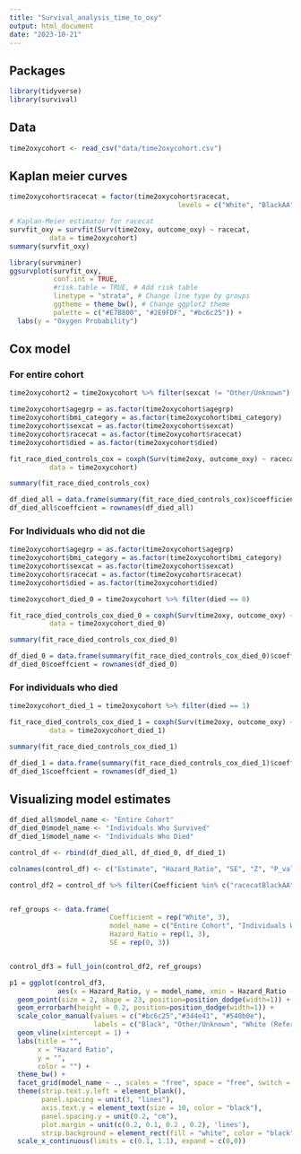 ```yaml
---
title: "Survival_analysis_time_to_oxy"
output: html_document
date: "2023-10-21"
---
```



## Packages

```r
library(tidyverse)
library(survival)
```

## Data

```r
time2oxycohort <- read_csv("data/time2oxycohort.csv")
```

## Kaplan meier curves


```r

time2oxycohort$racecat = factor(time2oxycohort$racecat,
                                          levels = c("White", "BlackAA", "Other/Unknown"))

# Kaplan-Meier estimator for racecat
survfit_oxy = survfit(Surv(time2oxy, outcome_oxy) ~ racecat,
          data = time2oxycohort)
summary(survfit_oxy)
```

```r
library(survminer)
ggsurvplot(survfit_oxy,
           conf.int = TRUE,
           #risk.table = TRUE, # Add risk table
           linetype = "strata", # Change line type by groups
           ggtheme = theme_bw(), # Change ggplot2 theme
           palette = c("#E7B800", "#2E9FDF", "#bc6c25")) +
  labs(y = "Oxygen Probability")
```

## Cox model
### For entire cohort


```r
time2oxycohort2 = time2oxycohort %>% filter(sexcat != "Other/Unknown")
```

```r

time2oxycohort$agegrp = as.factor(time2oxycohort$agegrp)
time2oxycohort$bmi_category = as.factor(time2oxycohort$bmi_category)
time2oxycohort$sexcat = as.factor(time2oxycohort$sexcat)
time2oxycohort$racecat = as.factor(time2oxycohort$racecat)
time2oxycohort$died = as.factor(time2oxycohort$died)

fit_race_died_controls_cox = coxph(Surv(time2oxy, outcome_oxy) ~ racecat + agegrp + bmi_category,
          data = time2oxycohort)

summary(fit_race_died_controls_cox)

```

```r
df_died_all = data.frame(summary(fit_race_died_controls_cox)$coefficient)
df_died_all$coeffcient = rownames(df_died_all)
```
### For Individuals who did not die


```r
time2oxycohort$agegrp = as.factor(time2oxycohort$agegrp)
time2oxycohort$bmi_category = as.factor(time2oxycohort$bmi_category)
time2oxycohort$sexcat = as.factor(time2oxycohort$sexcat)
time2oxycohort$racecat = as.factor(time2oxycohort$racecat)
time2oxycohort$died = as.factor(time2oxycohort$died)

time2oxycohort_died_0 = time2oxycohort %>% filter(died == 0)

fit_race_died_controls_cox_died_0 = coxph(Surv(time2oxy, outcome_oxy) ~ racecat + agegrp + bmi_category,
          data = time2oxycohort_died_0)

summary(fit_race_died_controls_cox_died_0)
```

```r
df_died_0 = data.frame(summary(fit_race_died_controls_cox_died_0)$coefficient)
df_died_0$coeffcient = rownames(df_died_0)
```


### For individuals who died

```r
time2oxycohort_died_1 = time2oxycohort %>% filter(died == 1)

fit_race_died_controls_cox_died_1 = coxph(Surv(time2oxy, outcome_oxy) ~ racecat + agegrp + bmi_category,
          data = time2oxycohort_died_1)

summary(fit_race_died_controls_cox_died_1)
```

```r
df_died_1 = data.frame(summary(fit_race_died_controls_cox_died_1)$coefficient)
df_died_1$coeffcient = rownames(df_died_1)
```
## Visualizing model estimates


```r
df_died_all$model_name <- "Entire Cohort"
df_died_0$model_name <- "Individuals Who Survived"
df_died_1$model_name <- "Individuals Who Died"

control_df <- rbind(df_died_all, df_died_0, df_died_1)

colnames(control_df) <- c("Estimate", "Hazard_Ratio", "SE", "Z", "P_value", "Coefficient", "model_name")

control_df2 = control_df %>% filter(Coefficient %in% c("racecatBlackAA", "racecatOther/Unknown"))


ref_groups <- data.frame(
                         Coefficient = rep("White", 3),
                         model_name = c("Entire Cohort", "Individuals Who Survived", "Individuals Who Died"),
                         Hazard_Ratio = rep(1, 3),
                         SE = rep(0, 3))


control_df3 = full_join(control_df2, ref_groups)

```

```r
p1 = ggplot(control_df3, 
            aes(x = Hazard_Ratio, y = model_name, xmin = Hazard_Ratio - 1.96*SE, xmax = Hazard_Ratio + 1.96*SE, color = Coefficient)) +
  geom_point(size = 2, shape = 23, position=position_dodge(width=1)) +
  geom_errorbarh(height = 0.2, position=position_dodge(width=1)) +
  scale_color_manual(values = c("#bc6c25","#344e41", "#540b0e"),
                     labels = c("Black", "Other/Unknown", "White (Reference)")) + 
  geom_vline(xintercept = 1) +
  labs(title = "",
       x = "Hazard Ratio",
       y = "",
       color = "") +
  theme_bw() +
  facet_grid(model_name ~ ., scales = "free", space = "free", switch = "y") +
  theme(strip.text.y.left = element_blank(),
        panel.spacing = unit(3, "lines"),
        axis.text.y = element_text(size = 10, color = "black"),
        panel.spacing.y = unit(0.2, "cm"),
        plot.margin = unit(c(0.2, 0.1, 0.2 , 0.2), 'lines'),
        strip.background = element_rect(fill = "white", color = "black", size = 0.5)) + 
  scale_x_continuous(limits = c(0.1, 1.1), expand = c(0,0)) 
```

